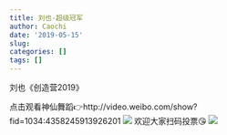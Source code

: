 ---
title: 刘也-超级冠军
author: Caochi
date: '2019-05-15'
slug: 
categories: []
tags: []
---
刘也《创造营2019》

点击观看神仙舞蹈👉http://video.weibo.com/show?fid=1034:4358245913926201
![](C:/Users/Liuye/Pictures/first.jpg)
欢迎大家扫码投票😘
![](C:/Users/Liuye/Pictures/toupiao.png)
      
      